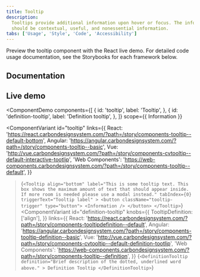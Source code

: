 ```yaml
---
title: Tooltip
description:
  Tooltips provide additional information upon hover or focus. The information
  should be contextual, useful, and nonessential information.
tabs: ['Usage', 'Style', 'Code', 'Accessibility']
---
```


<PageDescription>

Preview the tooltip component with the React live demo. For detailed code usage
documentation, see the Storybooks for each framework below.

</PageDescription>

## Documentation

<Row className="resource-card-group">
<Column colLg={4} colMd={4} noGutterSm>
  <ResourceCard
    subTitle="React"
    href="https://react.carbondesignsystem.com/?path=/story/components-tooltip--default-bottom"
    >

<MdxIcon name="react" />

  </ResourceCard>
</Column>
<Column colLg={4} colMd={4} noGutterSm>
  <ResourceCard
      subTitle="Angular (Community)"
      href="https://angular.carbondesignsystem.com/?path=/story/components-tooltip--basic"
      >

<MdxIcon name="angular" />

  </ResourceCard>
</Column>
<Column colLg={4} colMd={4} noGutterSm>
  <ResourceCard
      subTitle="Vue (Community)"
      href="http://vue.carbondesignsystem.com/?path=/story/components-cvtooltip--default-interactive-tootlip"
      >

<MdxIcon name="vue" />

  </ResourceCard>
</Column>
<Column colLg={4} colMd={4} noGutterSm>
  <ResourceCard
      subTitle="Web Components (Community)"
      href="https://web-components.carbondesignsystem.com/?path=/story/components-tooltip--default"
      >

<MdxIcon name="webcomponents" />

  </ResourceCard>
</Column>
</Row>

## Live demo


<ComponentDemo
  components={[
    {
      id: 'tooltip',
      label: 'Tooltip',
    },
    {
      id: 'definition-tooltip',
      label: 'Definition tooltip',
    },
  ]}
  scope={{ Information }}
>
  <ComponentVariant
    id="tooltip"
    links={{
      React:
        'https://react.carbondesignsystem.com/?path=/story/components-tooltip--default-bottom',
      Angular:
        'https://angular.carbondesignsystem.com/?path=/story/components-tooltip--basic',
      Vue: 'http://vue.carbondesignsystem.com/?path=/story/components-cvtooltip--default-interactive-tootlip',
      'Web Components':
        'https://web-components.carbondesignsystem.com/?path=/story/components-tooltip--default',
    }}
  >{`
    <Tooltip
      align="bottom"
      label="This is some tooltip text. This box shows the maximum amount of text that should appear inside. If more room is needed please use a modal instead."
      tabIndex={0}
      triggerText="Tooltip label"
    >
      <button className="tooltip-trigger" type="button">
        <Information />
      </button>
    </Tooltip>
  `}</ComponentVariant>
  <ComponentVariant
    id="definition-tooltip"
    knobs={{
      TooltipDefinition: ['align'],
    }}
    links={{
      React:
        'https://react.carbondesignsystem.com/?path=/story/components-tooltipdefinition--default',
      Angular:
        'https://angular.carbondesignsystem.com/?path=/story/components-tooltip-definition--basic',
      Vue: 'http://vue.carbondesignsystem.com/?path=/story/components-cvtooltip--default-definition-tootlip',
      'Web Components':
        'https://web-components.carbondesignsystem.com/?path=/story/components-tooltip--definition',
    }}
  >{`
    <DefinitionTooltip
      definition="Brief description of the dotted, underlined word above."
    >
      Definition Tooltip
    </DefinitionTooltip>
  `}</ComponentVariant>
</ComponentDemo>
